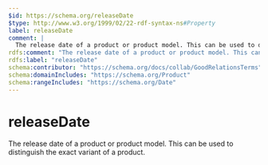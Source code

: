 ```yaml
---
$id: https://schema.org/releaseDate
$type: http://www.w3.org/1999/02/22-rdf-syntax-ns#Property
label: releaseDate
comment: |
  The release date of a product or product model. This can be used to distinguish the exact variant of a product.
rdfs:comment: "The release date of a product or product model. This can be used to distinguish the exact variant of a product."
rdfs:label: "releaseDate"
schema:contributor: "https://schema.org/docs/collab/GoodRelationsTerms"
schema:domainIncludes: "https://schema.org/Product"
schema:rangeIncludes: "https://schema.org/Date"
---
```


# releaseDate

The release date of a product or product model. This can be used to distinguish the exact variant of a product.

